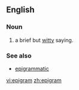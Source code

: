 ==English==
===Noun===
#a brief but [[wit]]ty saying.

=== See also ===
*[[epigrammatic]]

[[vi:epigram]]
[[zh:epigram]]